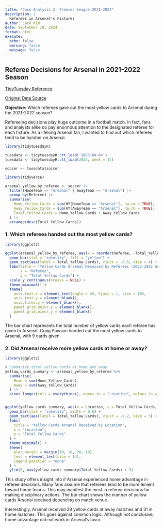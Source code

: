 ```yaml
---
title: "Case Analysis 2: Premier League 2021-2022"
description: |
  Referees in Arsenal's Fixtures
author: Jack Kim
date: September 18, 2024
format: html
execute:
  echo: false
  warning: false
  message: false
---
```


## Referee Decisions for Arsenal in 2021-2022 Season

[TidyTuesday Reference](https://github.com/rfordatascience/tidytuesday/tree/master/data/2023/2023-04-04)

[Original Data Source](https://www.kaggle.com/datasets/evangower/premier-league-match-data)

**Objective:** Which referees gave out the most yellow cards to Arsenal during the 2021-2022 season?

Refereeing decisions play huge outcome in a football match. In fact, fans and analysts alike do pay enormous attention to the designated referee for each fixture. As a lifelong Arsenal fan, I wanted to find out which referees tend to be harsher on Arsenal.

```r
library(tidytuesdayR)

tuesdata <- tidytuesdayR::tt_load('2023-04-04')
tuesdata <- tidytuesdayR::tt_load(2023, week = 14)

soccer <- tuesdata$soccer

```

```r
library(tidyverse)

arsenal_yellow_by_referee <- soccer |>
  filter(HomeTeam == "Arsenal" | AwayTeam == "Arsenal") |>
  group_by(Referee) |>
  summarise(
    Home_Yellow_Cards = sum(HY[HomeTeam == "Arsenal"], na.rm = TRUE),
    Away_Yellow_Cards = sum(AY[AwayTeam == "Arsenal"], na.rm = TRUE),
    Total_Yellow_Cards = Home_Yellow_Cards + Away_Yellow_Cards
  ) |>
  arrange(desc(Total_Yellow_Cards))

```


### 1. Which referees handed out the most yellow cards?
```r
library(ggplot2)

ggplot(arsenal_yellow_by_referee, aes(x = reorder(Referee, -Total_Yellow_Cards), y = Total_Yellow_Cards)) +
  geom_bar(stat = "identity", fill = "yellow") +
  geom_text(aes(label = Total_Yellow_Cards), vjust = -0.5, size = 4) +
  labs(title = "Yellow Cards Arsenal Received by Referees (2021-2022 Season)", 
       x = "Referee", 
       y = "Total Yellow Cards") +
  scale_y_continuous(breaks = NULL) +
  theme_minimal() +
  theme(
    axis.text.x = element_text(angle = 45, hjust = 1, size = 10), 
    axis.text.y = element_blank(),  
    axis.ticks.y = element_blank(), 
    panel.grid.major.y = element_blank(),
    panel.grid.minor.y = element_blank()  
  )
```

The bar chart represents the total number of yellow cards each referee has given to Arsenal. Craig Pawson handed out the most yellow cards to Arsenal, with 9 cards given.


### 2. Did Arsenal receive more yellow cards at home or away?

```r
library(ggplot2)

# Summarize total yellow cards at home and away
yellow_cards_summary <- arsenal_yellow_by_referee %>%
  summarise(
    Home = sum(Home_Yellow_Cards),
    Away = sum(Away_Yellow_Cards)
  ) |>
  pivot_longer(cols = everything(), names_to = "Location", values_to = "Total_Yellow_Cards")


ggplot(yellow_cards_summary, aes(x = Location, y = Total_Yellow_Cards, fill = Location)) +
  geom_bar(stat = "identity", width = 0.6) +
  geom_text(aes(label = Total_Yellow_Cards), vjust = -0.2, size = 5) + 
  labs(
    title = "Yellow Cards Arsenal Received by Location",
    x = "Location",
    y = "Total Yellow Cards"
  ) +
  theme_minimal() +
  theme(
    plot.margin = margin(10, 10, 20, 10), 
    text = element_text(size = 14),
    legend.position = "none"
  ) +
  ylim(0, max(yellow_cards_summary$Total_Yellow_Cards) + 5)

```

This study offers insight into if Arsenal experienced home advantage in referee decisions. Many fans assume that referees tend to be more lenient toward home teams. This may manifest the most in referee decisions for making disciplinary actions. The bar chart shows the number of yellow cards Arsenal received depending on match venue.

Interestingly, Arsenal received 29 yellow cards at away matches and 31 in home matches. This goes against common logic. Although not conclusive, home advantage did not work in Arsenal's favor.
